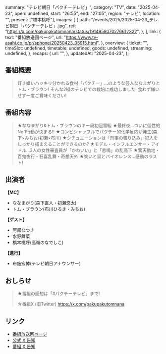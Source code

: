   summary: "テレビ朝日「パクチーテレビ」",
  category: "TV",
  date: "2025-04-23",
  open: undefined,
  start: "26:55",
  end: "27:05",
  region: "テレビ",
  location: "",
  present: ["橋本桃呼"],
  images: [
    {
      path: "/events/2025/2025-04-23_テレビ朝日「パクチーテレビ」.jpg",
      ref: "https://x.com/pakupakutomnana/status/1914958070276612322",
    },
  ],
  link: {
    text: "番組放送回ページ",
    url: "https://www.tv-asahi.co.jp/pr/sphone/20250423_05915.html",
  },
  overview: {
    ticket: "",
    timeSlot: undefined,
    timetable: undefined,
    goods: undefined,
    streaming: undefined,
  },
  recaps: {
    url: "",
  },
  updatedAt: "2025-04-23",
};

## 番組概要

> 好き嫌いハッキリ分かれる食材「パクチー」…のような芸人ななまがりとトム・ブラウン!
> そんな2組のテレビでの栽培に成功しました!
> 食わず嫌いせず一度ご賞味ください!

## 番組内容

> ★ななまがり&トム・ブラウンのキー局初冠番組
> ★最終夜…ついに個性的No.1行動が決まる!!
> ★コンビシャッフルでパクチー的化学反応が発生(森下×みちお/初瀬×布川)
> ★シチュエーションは「刑事の張り込み」犯人をしっかり捕まえることができるのか?
> ★モデル・インフルエンサー・アイドル…3人の女性審査員が「かわいい」と「悲鳴」の乱高下
> ★驚天動地・百鬼夜行・狂喜乱舞・奇想天外
> ★笑いと涙とバイオレンス…感動のラスト!

## 出演者

**【MC】**

- ななまがり(森下直人・初瀬悠太)
- トム・ブラウン(布川ひろき・みちお)

**【ゲスト】**

- 阿部なつき
- 水野舞菜
- 橋本桃呼(高嶺のなでしこ)

**【進行】**

- 布施宏倖(テレビ朝日アナウンサー)

## おしらせ

> ★番組の感想は「#パクチーテレビ」まで!
>
> ☆番組X (旧Twitter) https://x.com/pakupakutomnana

## リンク

- [番組放送回ページ](https://www.tv-asahi.co.jp/pr/sphone/20250423_05915.html)
- [公式 X 告知]()
- [番組 X 告知](https://x.com/pakupakutomnana/status/1914958070276612322)
